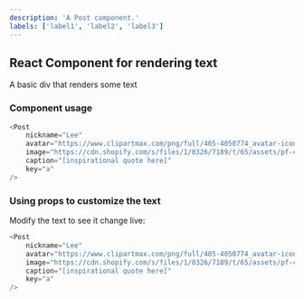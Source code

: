 ```yaml
---
description: 'A Post component.'
labels: ['label1', 'label2', 'label3']
---
```



## React Component for rendering text

A basic div that renders some text

### Component usage
```js
<Post
    nickname="Lee"
    avatar="https://www.clipartmax.com/png/full/405-4050774_avatar-icon-flat-icon-shop-download-free-icons-for-avatar-icon-flat.png"
    image="https://cdn.shopify.com/s/files/1/0326/7189/t/65/assets/pf-c5dcbf93--mothertreesblog.jpeg?v=1617378217"
    caption="[inspirational quote here]"
    key="a"
/>
```

### Using props to customize the text

Modify the text to see it change live:
```js live
<Post
    nickname="Lee"
    avatar="https://www.clipartmax.com/png/full/405-4050774_avatar-icon-flat-icon-shop-download-free-icons-for-avatar-icon-flat.png"
    image="https://cdn.shopify.com/s/files/1/0326/7189/t/65/assets/pf-c5dcbf93--mothertreesblog.jpeg?v=1617378217"
    caption="[inspirational quote here]"
    key="a"
/>
```
